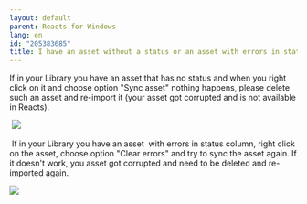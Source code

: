 ```yaml
---
layout: default
parent: Reacts for Windows
lang: en
id: "205383685"
title: I have an asset without a status or an asset with errors in status column that cannot be cleared
---
```

If in your Library you have an asset that has no status and when you right click on it and choose option "Sync asset" nothing happens, please delete such an asset and re-import it (your asset got corrupted and is not available in Reacts). 

 ![](@assets/attachments/Asset_no_status.png)

 If in your Library you have an asset  with errors in status column, right click on the asset, choose option "Clear errors" and try to sync the asset again. If it doesn't work, you asset got corrupted and need to be deleted and re-imported again.

![](@assets/attachments/Asset_no_status_2.png)


